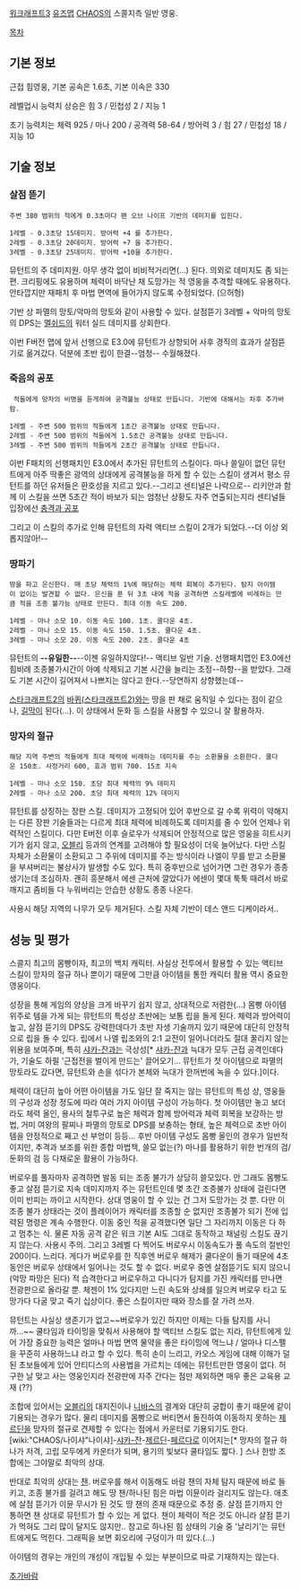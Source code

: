 [[워크래프트3]] [[유즈맵]] [[CHAOS]]의 스콜지측 일반 영웅. 

[[목차]]

== 기본 정보 ==

근접 힘영웅, 기본 공속은 1.6초, 기본 이속은 330

레벨업시 능력치 상승은 힘 3 / 민첩성 2 / 지능 1

초기 능력치는 체력 925 / 마나 200 / 공격력 58-64 / 방어력 3 / 힘 27 / 민첩성 18 / 지능 10


== 기술 정보 == 

=== 살점 뜯기 === 
 주변 380 범위의 적에게 0.3초마다 팬 오브 나이프 기반의 데미지를 입힌다. 

 1레벨 - 0.3초당 15데미지. 방어력 +4 를 추가한다.
 2레벨 - 0.3초당 20데미지. 방어력 +7 을 추가한다.
 3레벨 - 0.3초당 25데미지. 방어력 +10을 추가한다.

뮤턴트의 주 데미지원. 아무 생각 없이 비비적거리면(...) 된다. 의외로 데미지도 좀 되는 편. 크리핑에도 유용하며 체력이 바닥난 채 도망가는 적 영웅을 추격할 때에도 유용하다. 안타깝지만 재패치 후 마법 면역에 들어가지 않도록 수정되었다. (으허헝)

기반 상 파멸의 망토/악마의 망토와 같이 사용할 수 있다. 살점뜯기 3레벨 + 악마의 망토의 DPS는 [[멜쉬드]]의 워터 실드 데미지를 상회한다. 

이번 F버전 맵에 앞서 선행으로 E3.0에 뮤턴트가 상향되어 사후 경직의 효과가 살점뜯기로 옮겨갔다. 덕분에 초반 립이 한결--엄청-- 수월해졌다.

=== 죽음의 공포 ===
  적들에게 망자의 비명을 듣게하여 공격불능 상태로 만듭니다. 기반에 대해서는 차후 추가바람.

 1레벨 - 주변 500 범위의 적들에게 1초간 공격불능 상태로 만듭니다.
 2레벨 - 주변 500 범위의 적들에게 1.5초간 공격불능 상태로 만듭니다.
 3레벨 - 주변 500 범위의 적들에게 2초간 공격불능 상태로 만듭니다.

이번 F패치의 선행패치인 E3.0에서 추가된 뮤턴트의 스킬이다. 마나 쓸일이 없던 뮤턴트에게 아주 딱좋은 광역의 상대에게 공격불능을 하게 할 수 있는 스킬이 생겨서 평소 뮤턴트를 하던 유저들은 환호성을 지르고 있다.--그리고 센티널은 나락으로--
리키안과 함께 이 스킬을 쓰면 5초간 적이 바보가 되는 엄청난 상황도 자주 연출되는지라 센티널들 입장에선 [[충격과 공포]]

그리고 이 스킬의 추가로 인해 뮤턴트의 자력 액티브 스킬이 2개가 되었다.--더 이상 외롭지않아!--

=== 땅파기 ===
 땅을 파고 은신한다. 매 초당 체력의 1%에 해당하는 체력 회복이 추가된다. 탐지 아이템이 없이는 발견할 수 없다. 은신을 푼 뒤 3초 내에 적을 공격하면 스킬레벨에 비례하는 만큼 적을 조종 불가능 상태로 만든다. 최대 이동 속도 200.

 1레벨 - 마나 소모 10. 이동 속도 100. 1초. 쿨다운 4초. 
 2레벨 - 마나 소모 15. 이동 속도 150. 1.5초. 쿨다운 4초.
 3레벨 - 마나 소모 20. 이동 속도 200. 2초. 쿨다운 4초

뮤턴트의 '''--유일한--'''--이젠 유일하지않다!-- 액티브 일반 기술. 선행패치맵인 E3.0에선 힘비례 조종불가시간이 아예 삭제되고 기본 시간을 늘리는 조정--하향--을 받았다. 그래도 기본 시간이 길어져서 나쁘지는 않다고 한다.--당연하지 상향했는데--

[[스타크래프트2]]의 [[바퀴(스타크래프트2)]]와는 땅을 판 채로 움직일 수 있다는 점이 같으나, [[길막]]이 된다(...). 이 상태에서 둔화 등 스킬을 사용할 수 있으니 잘 활용하자.

=== 망자의 절규 ===
 해당 지역 주변의 적들에게 최대 체력에 비례하는 데미지를 주는 소환물을 소환한다. 쿨다운 150초. 사정거리 600, 효과 범위 700. 15초 지속

 1레벨 - 마나 소모 150. 초당 최대 체력의 9% 데미지 
 2레벨 - 마나 소모 200. 초당 최대 체력의 12% 데미지
 
뮤턴트를 상징하는 장판 스킬. 데미지가 고정되어 있어 후반으로 갈 수록 위력이 약해지는 다른 장판 기술들과는 다르게 최대 체력에 비례하도록 데미지를 줄 수 있어 언제나 위력적인 스킬이다. 다만 E버전 이후 슬로우가 삭제되어 안정적으로 많은 영웅을 히트시키기가 쉽지 않고, [[오블리]] 등과의 연계를 고려해야 할 필요성이 더욱 늘어났다. 다만 스킬 자체가 소환물이 소환되고 그 주위에 데미지를 주는 방식이라 나엘이 무를 받고 소환물을 부셔버리는 불상사가 발생할 수도 있다. 특히 중후반으로 넘어가면 그런 경우가 종종 생기는데 조심하자. 괜히 흥분해서 에센 근처에 깔았다가 에센이 몇대 툭툭 때려서 바로 깨지고 좀비들 다 누워버리는 안습한 상황도 종종 나온다.

사용시 해당 지역의 나무가 모두 제거된다. 스킬 자체 기반이 데스 앤드 디케이라서..

== 성능 및 평가 == 

스콜지 최고의 몸빵이자, 최고의 백치 캐릭터. 사실상 전투에서 활용할 수 있는 액티브 스킬이 망자의 절규 하나 뿐이기 때문에 그만큼 아이템을 통한 캐릭터 활용 역시 중요한 영웅이다.

성장을 통해 게임의 양상을 크게 바꾸기 쉽지 않고, 상대적으로 저렴한(...) 몸빵 아이템 위주로 템을 가게 되는 뮤턴트의 특성상 초반에는 보통 립을 돌게 된다. 체력과 방어력이 높고, 살점 뜯기의 DPS도 강력한데다가 초반 자생 기술까지 있기 때문에 대단히 안정적으로 립을 돌 수 있다. 립에서 나엘 립조와의 2:1 교전이 일어나더라도 절대 꿀리지 않는 위용을 보여주며, 특히 [[샤카-잔]]과는 극상성[* [[샤카-잔]]과 늑대가 모두 근접 공격인데다가, 기술도 하필 '근접전을 벌이게 만드는' 끌어오기... 뮤턴트가 첫 아이템으로 파멸의 망토라도 갔다면, 뮤턴트와 손을 섞다가 본체와 늑대가 한꺼번에 녹을 수 있다.]이다. 

체력이 대단히 높아 어떤 아이템을 가도 일단 잘 죽지는 않는 뮤턴트의 특성 상, 영웅들의 구성과 성장 정도에 따라 여러 가지 아이템 구성이 가능하다. 첫 아이템만 놓고 보더라도 체력 올인, 용사의 철투구로 높은 체력과 함께 방어력과 체력 회복을 보강하는 방법, 거미 여왕의 팔찌나 파멸의 망토로 DPS를 보충하는 형태, 높은 체력으로 초반 아이템을 안정적으로 째고 선 부엉이 등등... 후반 아이템 구성도 몸빵 올인의 경우가 일반적이지만, 추격과 보조를 위한 종합 마법책, 쓸모 없는(?) 마나를 활용하기 위한 번개의 검/둔화의 검 등 다채로운 활용이 가능하다.

버로우를 풀자마자 공격하면 발동 되는 조종 불가가 상당히 쓸모있다. 안 그래도 몸빵도 좋고 살점 뜯기로 지속 데미지까지 주는 뮤턴트인데 몇 초간 조종불가 상태에 걸린다면 이미 반피는 까이고 시작한다. 상대 영웅이 할 수 있는 건 그저 도망가는 것 뿐. 다만 이 조종 불가 상태라는 것이 플레이어가 캐릭터를 조종할 순 없지만 조종불가 되기 전에 입력된 명령은 계속 수행한다. 이동 중인 적을 공격했다면 일단 그 자리까지 이동은 다 하고 멈추는 식. 물론 자동 공격 같은 워크 기본 AI도 그대로 동작하고 채널링 스킬도 끊기지 않는다. 사용시 주의. 그리고 3레벨 다 찍어도 버로우시 이동속도가 풀 속도의 절반인 200이다. 느리다. 게다가 버로우를 한 직후엔 버로우 해제가 쿨다운이 돌기 때문에 4초동안은 버로우 상태에서 일어나는 것도 할 수 없다. 버로우 중엔 살점뜯기도 되지 않으니(악망 파망은 된다) 적 습격한다고 버로우하고 다니다가 탐지를 가진 캐릭터를 만나면 전광판으로 올라갈 뿐. 체젠이 1% 있다지만 느린 속도와 상쇄를 일으켜 버로우 타고 도망가다 다굴 맞고 죽기 십상이다. 좋은 스킬이지만 때와 장소를 잘 가려 쓰자.

뮤턴트는 사실상 생존기가 없고~~버로우가 있긴 하지만 이제는 다들 탐지를 사니까...~~ 쿨타임과 타이밍을 맞춰서 사용해야 할 액티브 스킬도 없는 지라, 뮤턴트에게 있어 가장 중요한 능력은 얼마나 마법 면역 물약을 좋은 타이밍에 먹느냐 / 얼마나 디스펠을 꾸준히 사용하느냐 라고 할 수 있다. 특히 손이 느리고, 카오스 게임에 대해 이해가 덜 된 초보들에게 있어 안티디스의 사용법을 가르치는 데에는 뮤턴트만한 영웅이 없다. 허구한 날 맞고 사는 영웅인지라 전광판에 자주 간다는 점만 제외하면 매우 좋은 교육용 교재 (??)

조합에 있어서는 [[오블리]]의 대지진이나 [[니바스]]의 결계와 대단히 궁합이 좋기 때문에 같이 기용되는 경우가 많다. 물리 데미지를 몸빵으로 버티면서 돌진하여 이동하지 못하는 [[제르딘]]을 망자의 절규로 견제할 수 있다는 점에서 카운터로 기용되기도 한다. [wiki:"CHAOS/나이샤"나이샤]-[[샤카-잔]]-[[제르딘]]-[[페르다]]로 이어지는[* 망자의 절규 하나가 저격, 고립 모두에게 카운터가 되며, 용기의 빛보다 쿨타임도 짧다. ] 스나 한방 조합에는 그야말로 최악의 상대.

반대로 최악의 상대는 [[챈]]. 버로우를 해서 이동해도 바람 챈의 자체 탐지 때문에 바로 들키고, 조종 불가를 걸려고 해도 땅 챈/하나된 힘은 마법 이뮨이라 걸리지도 않는다. 애초에 살점 뜯기가 이뮨 무시가 된 것도 땅 챈의 존재 때문으로 추정 중. 살점 뜯기까지 안 통하면 챈 상대로 뮤턴트가 할 수 있는 게 없다. 챈이 체력이 적은 것도 아니라 살점 뜯기가 먹혀도 그리 많이 달지도 않지만.. 참고로 하나된 힘 상태의 기술 중 '날리기'는 뮤턴트에게도 먹힌다. 그래픽을 보면 회오리에 구덩이가 떠 있다.(...)

아이템의 경우는 개인의 개성이 개입될 수 있는 부분이므로 따로 기재하지는 않는다.

[[추가바람]]
